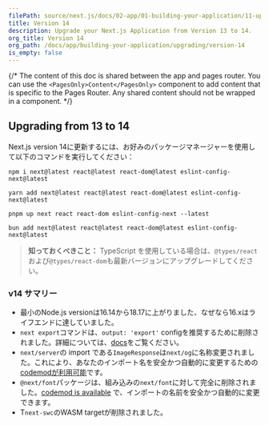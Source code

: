 ```yaml
---
filePath: source/next.js/docs/02-app/01-building-your-application/11-upgrading/03-version-14.mdx
title: Version 14
description: Upgrade your Next.js Application from Version 13 to 14.
org_title: Version 14
org_path: /docs/app/building-your-application/upgrading/version-14
is_empty: false
---
```


{/* The content of this doc is shared between the app and pages router. You can use the `<PagesOnly>Content</PagesOnly>` component to add content that is specific to the Pages Router. Any shared content should not be wrapped in a component. */}

## Upgrading from 13 to 14

Next.js version 14に更新するには、お好みのパッケージマネージャーを使用して以下のコマンドを実行してください：

```bash:Terminal
npm i next@latest react@latest react-dom@latest eslint-config-next@latest
```

```bash:Terminal
yarn add next@latest react@latest react-dom@latest eslint-config-next@latest
```

```bash:Terminal
pnpm up next react react-dom eslint-config-next --latest
```

```bash:Terminal
bun add next@latest react@latest react-dom@latest eslint-config-next@latest
```

> **知っておくべきこと：** TypeScript を使用している場合は、`@types/react`および`@types/react-dom`も最新バージョンにアップグレードしてください。

### v14 サマリー

- 最小のNode.js versionは16.14から18.17に上がりました、なぜなら16.xはライフエンドに達していました。
- `next export`コマンドは、`output: 'export'` configを推奨するために削除されました。詳細については、[docs](https://nextjs.org/docs/app/building-your-application/deploying/static-exports)をご覧ください。
- `next/server`の import である`ImageResponse`は`next/og`に名称変更されました。これにより、あなたのインポート名を安全かつ自動的に変更するための[codemodが利用可能](/ja/javascript/next.js/v14/02-app/01-building-your-application/11-upgrading/01-codemods#next-og-import)です。
- `@next/font`パッケージは、組み込みの`next/font`に対して完全に削除されました。[codemod is available](/ja/javascript/next.js/v14/02-app/01-building-your-application/11-upgrading/01-codemods#built-in-next-font) で、インポートの名前を安全かつ自動的に変更できます。
- T`next-swc`のWASM targetが削除されました。
